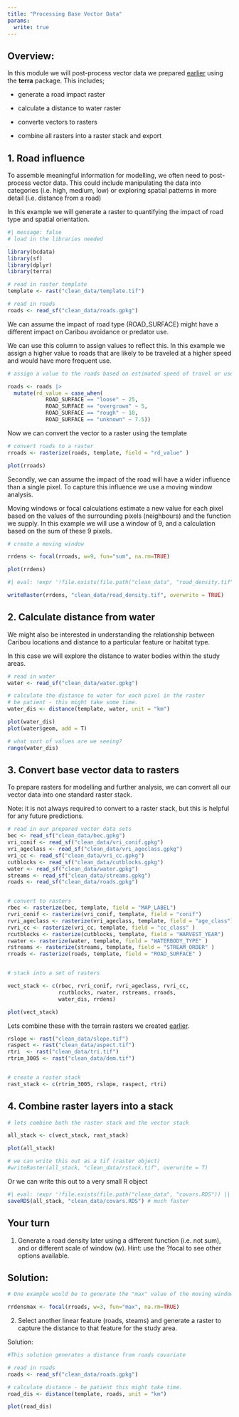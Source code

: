 ```yaml
---
title: "Processing Base Vector Data"
params:
  write: true
---
```


## Overview:

In this module we will post-process vector data we prepared [earlier](05-vector-bcdata.qmd) using the **terra** package. This includes;

-   generate a road impact raster

-   calculate a distance to water raster

-   converte vectors to rasters

-   combine all rasters into a raster stack and export

## 1. Road influence

To assemble meaningful information for modelling, we often need to post-process vector data. This could include manipulating the data into categories (i.e. high, medium, low) or exploring spatial patterns in more detail (i.e. distance from a road)

In this example we will generate a raster to quantifying the impact of road type and spatial orientation.

```r
#| message: false
# load in the libraries needed

library(bcdata)
library(sf)
library(dplyr)
library(terra)

# read in raster template
template <- rast("clean_data/template.tif")

# read in roads
roads <- read_sf("clean_data/roads.gpkg")

```

We can assume the impact of road type (ROAD_SURFACE) might have a different impact on Caribou avoidance or predator use.

We can use this column to assign values to reflect this. In this example we assign a higher value to roads that are likely to be traveled at a higher speed and would have more frequent use.

```r
# assign a value to the roads based on estimated speed of travel or use

roads <- roads |>
  mutate(rd_value = case_when(
            ROAD_SURFACE == "loose" ~ 25,
            ROAD_SURFACE == "overgrown" ~ 5,
            ROAD_SURFACE == "rough" ~ 10,
            ROAD_SURFACE == "unknown" ~ 7.5)) 


```

Now we can convert the vector to a raster using the template

```r
# convert roads to a raster 
rroads <- rasterize(roads, template, field = "rd_value" )

plot(rroads)

```

Secondly, we can assume the impact of the road will have a wider influence than a single pixel. To capture this influence we use a moving window analysis.

Moving windows or focal calculations estimate a new value for each pixel based on the values of the surrounding pixels (neighbours) and the function we supply. In this example we will use a window of 9, and a calculation based on the sum of these 9 pixels.

```r
# create a moving window 

rrdens <- focal(rroads, w=9, fun="sum", na.rm=TRUE)

plot(rrdens)

```

```r
#| eval: !expr '!file.exists(file.path("clean_data", "road_density.tif")) || isTRUE(params$write)'

writeRaster(rrdens, "clean_data/road_density.tif", overwrite = TRUE) 

```

## 2. Calculate distance from water

We might also be interested in understanding the relationship between Caribou locations and distance to a particular feature or habitat type.

In this case we will explore the distance to water bodies within the study areas.

```r
# read in water 
water <- read_sf("clean_data/water.gpkg")

# calculate the distance to water for each pixel in the raster
# be patient - this might take some time. 
water_dis <- distance(template, water, unit = "km")

plot(water_dis)
plot(water$geom, add = T)

# what sort of values are we seeing?
range(water_dis)

```

## 3. Convert base vector data to rasters

To prepare rasters for modelling and further analysis, we can convert all our vector data into one standard raster stack.

Note: it is not always required to convert to a raster stack, but this is helpful for any future predictions.

```r
# read in our prepared vector data sets
bec <- read_sf("clean_data/bec.gpkg")
vri_conif <- read_sf("clean_data/vri_conif.gpkg")
vri_ageclass <- read_sf("clean_data/vri_ageclass.gpkg")
vri_cc <- read_sf("clean_data/vri_cc.gpkg")
cutblocks <- read_sf("clean_data/cutblocks.gpkg")
water <- read_sf("clean_data/water.gpkg")
streams <- read_sf("clean_data/streams.gpkg")
roads <- read_sf("clean_data/roads.gpkg")


# convert to rasters
rbec <- rasterize(bec, template, field = "MAP_LABEL")
rvri_conif <- rasterize(vri_conif, template, field = "conif")
rvri_ageclass <- rasterize(vri_ageclass, template, field = "age_class")
rvri_cc <- rasterize(vri_cc, template, field = "cc_class" )
rcutblocks <- rasterize(cutblocks, template, field = "HARVEST_YEAR")
rwater <- rasterize(water, template, field = "WATERBODY_TYPE" )
rstreams <- rasterize(streams, template, field = "STREAM_ORDER" )
rroads <- rasterize(roads, template, field = "ROAD_SURFACE" )


# stack into a set of rasters

vect_stack <- c(rbec, rvri_conif, rvri_ageclass, rvri_cc,
                rcutblocks, rwater, rstreams, rroads, 
                water_dis, rrdens)

plot(vect_stack)

```

Lets combine these with the terrain rasters we created [earlier](06-raster-data.qmd).

```r

rslope <- rast("clean_data/slope.tif")
raspect <- rast("clean_data/aspect.tif")
rtri  <- rast("clean_data/tri.tif")
rtrim_3005 <- rast("clean_data/dem.tif")


# create a raster stack
rast_stack <- c(rtrim_3005, rslope, raspect, rtri)


```

## 4. Combine raster layers into a stack

```r

# lets combine both the raster stack and the vector stack 

all_stack <- c(vect_stack, rast_stack)

plot(all_stack)

# we can write this out as a tif (raster object) 
#writeRaster(all_stack, "clean_data/rstack.tif", overwrite = T)
```

Or we can write this out to a very small R object

```r
#| eval: !expr '!file.exists(file.path("clean_data", "covars.RDS")) || isTRUE(params$write)'
saveRDS(all_stack, "clean_data/covars.RDS") # much faster
```

## Your turn

1.  Generate a road density later using a different function (i.e. not sum), and or different scale of window (w). Hint: use the ?focal to see other options available.

::: {.callout-tip collapse="true"}
## Solution:

```r
# One example would be to generate the "max" value of the moving window. Note the w parameter is also reduced in the example. 

rrdensmax <- focal(rroads, w=3, fun="max", na.rm=TRUE)

```
:::

::: {.callout-tip collapse="true"}
2.  Select another linear feature (roads, steams) and generate a raster to capture the distance to that feature for the study area.

Solution:

```r
#This solution generates a distance from roads covariate

# read in roads
roads <- read_sf("clean_data/roads.gpkg")

# calculate distance - be patient this might take time. 
road_dis <- distance(template, roads, unit = "km")

plot(road_dis)

```
:::
